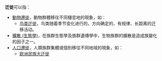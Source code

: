 '''迁徙'''可以指：
* [[動物遷徙|動物遷徙]]，動物群體移往不同棲息地的現象，如：
**[[鸟类迁徙|鸟类迁徙]]，鸟类随着季节变化进行的，方向确定的、有规律、长距离的迁移活动。
* [[擴散_(生態學)|擴散 (生態學)]]，在族群生態學及族群遺傳學中，生物族群的擴散是造成族變化的因子之一。
* [[人口遷徙|人口遷徙]]，人類族群集體或個別移往不同地域的現象，如：
**[[欧洲民族大迁徙|欧洲民族大迁徙]]

{{disambig|CAT=二字消歧义}}